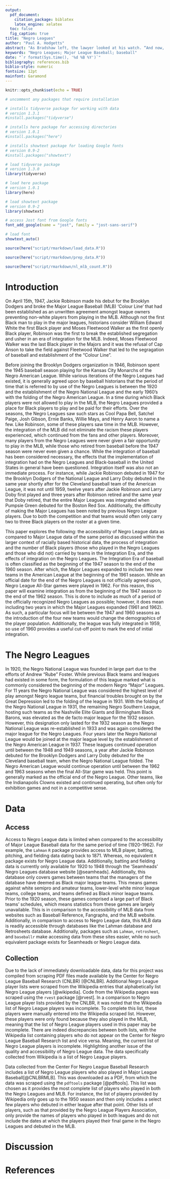 ```yaml
---
output: 
  pdf_document:
    citation_package: biblatex
    latex_engine: xelatex
  toc: false
  fig_caption: true
title: "Negro Leagues"
author: "Paul A. Hodgetts"
abstract: "As Bradshaw left, the lawyer looked at his watch. “And now, Poole, let us get to ours,” he said; and taking the poker under his arm, led the way into the yard. The scud had banked over the moon, and it was now quite dark. The wind, which only broke in puffs and draughts into that deep well of building, tossed the light of the candle to and fro about their steps, until they came into the shelter of the theatre, where they sat down silently to wait. London hummed solemnly all around; but nearer at hand, the stillness was only broken by the sounds of a footfall moving to and fro along the cabinet floor."
keywords: "Negro Leagues; Major League Baseball; baseball"
date: "`r format(Sys.time(), '%d %B %Y')`"
bibliography: references.bib
biblio-style: numeric
fontsize: 12pt
mainfont: Garamond
---
```


```r
knitr::opts_chunk$set(echo = TRUE)
```

```r
# uncomment any packages that require installation

# installs tidyverse package for working with data
# version 1.3.1
#install.packages("tidyverse")

# installs here package for accessing directories
# version 1.0.1
#install.packages("here")

# installs showtext package for loading Google fonts
# version 0.9-2
#install.packages("showtext")
```

```r
# load tidyverse package
# version 1.3.0
library(tidyverse)

# load here package
# version 1.0.1
library(here)

# load showtext package
# version 0.9-2
library(showtext)
```

```r
# access Jost font from Google fonts
font_add_google(name = "jost", family = "jost-sans-serif")

# load font
showtext_auto()
```

```r
source(here("script/rmarkdown/load_data.R"))
```

```r
source(here("script/rmarkdown/prep_data.R"))
```

```r
source(here("script/rmarkdown/nl_mlb_count.R"))
```

# Introduction

On April 15th, 1947, Jackie Robinson made his debut for the Brooklyn Dodgers and broke the Major League Baseball (MLB) 'Colour Line' that had been established as an unwritten agreement amongst league owners preventing non-white players from playing in the MLB. Although not the first Black man to play in the major leagues, historians consider William Edward White the first Black player and Moses Fleetwood Walker as the first openly Black player, Robinson was the first to break the established segregation and usher in an era of integration for the MLB. Indeed, Moses Fleetwood Walker was the last Black player in the Majors and it was the refusal of Cap Anson to take the field against Fleetwood Walker that led to the segragation of baseball and establishment of the "Colour Line".

Before joining the Brooklyn Dodgers organization in 1946, Robinson spent the 1945 baseball season playing for the Kansas City Monarchs of the Negro American League. While various iterations of the Negro Leagues had existed, it is generally agreed upon by baseball historians that the period of time that is referred to by use of the Negro Leagues is between the 1920 and the establishment of the Negro National League and the early 1960's with the folding of the Negro American League. In a time during which Black players were not allowed to play in the MLB, the Negro Leagues provided a place for Black players to play and be paid for their efforts. Over the seasons, the Negro Leagues saw such stars as Cool Papa Bell, Satchel Paige, Josh Gibson, Ernie Banks, Willie Mays, and Henry Aaron to name a few. Like Robinson, some of these players saw time in the MLB. However, the integration of the MLB did not eliminate the racism these players experienced, which continued from the fans and other players. Moreover, many players from the Negro Leagues were never given a fair opportunity to play in the MLB, while those who retired from baseball before the 1947 season were never even given a chance. While the integration of baseball has been considered necessary, the effects that the implementation of integration had on the Negro Leagues and Black-baseball in the United States in general have been questioned. Integration itself was also not an immediate process. For instance, while Jackie Robinson debuted in 1947 for the Brooklyn Dodgers of the National League and Larry Doby debuted in the same year shortly after for the Cleveland baseball team of the American League, it was not until 1959, twelve years after Jackie Robinson and Larry Doby first played and three years after Robinson retired and the same year that Doby retired, that the entire Major Leagues was integrated when Pumpsie Green debuted for the Boston Red Sox. Additionally, the difficulty of making the Major Leagues has been noted by previous Negro League players. Due to both the competition and that teams would often only carry two to three Black players on the roster at a given time.

This paper explores the following: the accessibility of Negro League data as compared to Major League data of the same period as discussed within the larger context of racially based historical data, the process of integration and the number of Black players (those who played in the Negro Leagues and those who did not) carried by teams in the Integration Era, and the effects of integration on the Negro Leagues. The Integration Era of baseball is often classified as the beginning of the 1947 season to the end of the 1960 season. After which, the Major Leagues expanded to include two new teams in the American League at the beginning of the 1961 season. While an official date for the end of the Negro Leagues is not officially agreed upon, Negro League All-Star games were played in 1962. For this reason, this paper will examine integration as from the beginning of the 1947 season to the end of the 1962 season. This is done to include as much of a period of the officially recognized Negro Leagues as possible; however, it does mean including two years in which the Major Leagues expanded (1961 and 1962). As such, a particular focus will be between the 1947 and 1960 seasons as the introduction of the four new teams would change the demographics of the player population. Additionally, the league was fully integrated in 1959, so use of 1960 provides a useful cut-off point to mark the end of initial integration.

# The Negro Leagues

In 1920, the Negro National League was founded in large part due to the efforts of Andrew "Rube" Foster. While previous Black teams and leagues had existed in some form, the formulation of this league marked what is commonly considered the beginning of the modern Negro "Major" Leagues. For 11 years the Negro National League was considered the highest level of play amongst Negro league teams, but financial troubles brought on by the Great Depression led to the folding of the league in 1931. With the folding of the Negro National League in 1931, the remaining Negro Southern League, hosting such teams as the Nashville Elite Giants and Birmingham Black Barons, was elevated as the de facto major league for the 1932 season. However, this designation only lasted for the 1932 season as the Negro National League was re-established in 1933 and was again considered the major league for the Negro Leagues. Four years later the Negro National League would be joined at the major league level by the establishment of the Negro American League in 1937. These leagues continued operation until between the 1948 and 1949 seasons, a year after Jackie Robinson debuted for the Brooklyn Dodgers and Larry Doby debuted for the Cleveland baseball team, when the Negro National League folded. The Negro American League would continue operation until between the 1962 and 1963 seasons when the final All-Star game was held. This point is generally marked as the official end of the Negro League. Other teams, like the Indianapolis Clowns existed and continued operating, but often only for exhibition games and not in a competitive sense.  

# Data

## Access

Access to Negro League data is limited when compared to the accessibility of Major League Baseball data for the same period of time (1920-1962). For example, the `Lahman` `R` package provides access to MLB player, batting, pitching, and fielding data dating back to 1871. Whereas, no equivalent `R` package exists for Negro League data. Additionally, batting and fielding data is currently only available for 1920 to 1948 through the 'Seamheads' Negro Leagues database website [@seamheads]. Additionally, this database only covers games between teams that the managers of the database have deemed as Black major league teams. This means games against white semipro and amateur teams, lower-level white minor league teams, college teams, and teams defined as Black minor league teams. Prior to the 1920 season, these games comprised a large part of Black teams' schedules, which means statistics from these games are largely unavailable. This is in comparison to the accessibility of MLB data from websites such as Baseball Reference, Fangraphs, and the MLB website. Additionally, in comparison to access to Negro League data, this MLB data is readily accessible through databases like the Lahman database and Retrosheets database. Additionally, packages such as `Lahman`, `retrosheet`, and `baseballr` make accessing data from these sites easier, while no such equivalent package exists for Seamheads or Negro League data.

## Collection

Due to the lack of immediately downloadable data, data for this project was compiled from scraping PDF files made available by the Center for Negro League Baseball Research (CNLBR) [@CNLBR]. Additional Negro League player lists were scraped from the Wikipedia entries that alphabetically list Negro League players [@wikipedia]. Code from the Wikipedia pages was scraped using the `rvest` package [@rvest]. In a comparison to Negro League player lists provided by the CNLBR, it was noted that the Wikipedia list of Negro League players was incomplete. To complete this list, these players were manually entered into the Wikipedia scraped list. However, these players were only found because they also played in the MLB, meaning that the list of Negro League players used in this paper may be incomplete. There are indeed discrepancies between both lists, with the Wikipedia list containing players who do not appear on the Center for Negro League Baseball Research list and vice versa. Meaning, the current list of Negro League players is incomplete. Highlighting another issue of the quality and accessibility of Negro League data. The data specifically collected from Wikipedia is a list of Negro League players.

Data collected from the Center For Negro League Baseball Research includes a list of Negro League players who also played in Major League Baseball[@CNLBRMLB]. This was downloaded as a PDF, from which the data was scraped using the `pdftools` package [@pdftools]. This list was chosen as it provides the most complete list of players who played in both the Negro Leagues and MLB. For instance, the list of players provided by Wikipedia only goes up to the 1950 season and then only includes a select few players who debuted in either league after that point. Other lists of players, such as that provided by the Negro League Players Association, only provide the names of players who played in both leagues and do not include the dates at which the players played their final game in the Negro Leagues and debuted in the MLB.


# Discussion


# References
